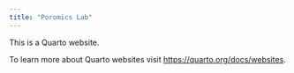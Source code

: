 ```yaml
---
title: "Poromics Lab"
---
```


This is a Quarto website.

To learn more about Quarto websites visit <https://quarto.org/docs/websites>.
